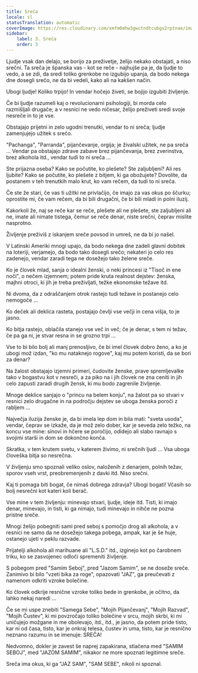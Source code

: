 ```yaml
---
title: Sreča
locale: sl
statusTranslation: automatic
coverImage: https://res.cloudinary.com/xmfm6mhw3gwctndtcubgx2rptnae/image/upload/v1741354419/small_cover_la_gran_rebelion_28716e29d2.webp
sidebar:
    label: 3. Sreča
    order: 3
---
```

Ljudje vsak dan delajo, se borijo za preživetje, želijo nekako obstajati, a niso srečni. Ta sreča je španska vas - kot se reče - najhujše pa je, da ljudje to vedo, a se zdi, da sredi toliko grenkobe ne izgubijo upanja, da bodo nekega dne dosegli srečo, ne da bi vedeli, kako ali na kakšen način.

Ubogi ljudje! Koliko trpijo! In vendar hočejo živeti, se bojijo izgubiti življenje.

Če bi ljudje razumeli kaj o revolucionarni psihologiji, bi morda celo razmišljali drugače; a v resnici ne vedo ničesar, želijo preživeti sredi svoje nesreče in to je vse.

Obstajajo prijetni in zelo ugodni trenutki, vendar to ni sreča; ljudje zamenjujejo užitek s srečo.

"Pachanga", "Parranda", pijančevanje, orgija; je živalski užitek, ne pa sreča ... Vendar pa obstajajo zdrave zabave brez pijančevanja, brez zverinstva, brez alkohola itd., vendar tudi to ni sreča ...

Ste prijazna oseba? Kako se počutite, ko plešete? Ste zaljubljeni? Ali res ljubite? Kako se počutite, ko plešete z bitjem, ki ga obožujete? Dovolite, da postanem v teh trenutkih malo krut, ko vam rečem, da tudi to ni sreča.

Če ste že stari, če vas ti užitki ne privlačijo, če imajo za vas okus po ščurku; oprostite mi, če vam rečem, da bi bili drugačni, če bi bili mladi in polni iluzij.

Kakorkoli že, naj se reče kar se reče, plešete ali ne plešete, ste zaljubljeni ali ne, imate ali nimate tistega, čemur se reče denar, niste srečni, čeprav mislite nasprotno.

Življenje preživiš z iskanjem sreče povsod in umreš, ne da bi jo našel.

V Latinski Ameriki mnogi upajo, da bodo nekega dne zadeli glavni dobitek na loteriji, verjamejo, da bodo tako dosegli srečo; nekateri jo celo res zadenejo, vendar zaradi tega ne dosežejo tako želene sreče.

Ko je človek mlad, sanja o idealni ženski, o neki princesi iz "Tisoč in ene noči", o nečem izjemnem; potem pride kruta realnost dejstev: ženska, majhni otroci, ki jih je treba preživljati, težke ekonomske težave itd.

Ni dvoma, da z odraščanjem otrok rastejo tudi težave in postanejo celo nemogoče ...

Ko deček ali deklica rasteta, postajajo čevlji vse večji in cena višja, to je jasno.

Ko bitja rastejo, oblačila stanejo vse več in več; če je denar, s tem ni težav, če pa ga ni, je stvar resna in se grozno trpi ...

Vse to bi bilo bolj ali manj prenosljivo, če bi imel človek dobro ženo, a ko je ubogi mož izdan, "ko mu nataknejo rogove", kaj mu potem koristi, da se bori za denar?

Na žalost obstajajo izjemni primeri, čudovite ženske, prave spremljevalke tako v bogastvu kot v nesreči, a za piko na i jih človek ne zna ceniti in jih celo zapusti zaradi drugih žensk, ki mu bodo zagrenile življenje.

Mnoge deklice sanjajo o "princu na belem konju", na žalost pa so stvari v resnici zelo drugačne in na področju dejstev se uboga ženska poroči z rabljem ...

Največja iluzija ženske je, da bi imela lep dom in bila mati: "sveta usoda", vendar, čeprav se izkaže, da je mož zelo dober, kar je seveda zelo težko, na koncu vse mine: sinovi in hčere se poročijo, odidejo ali slabo ravnajo s svojimi starši in dom se dokončno konča.

Skratka, v tem krutem svetu, v katerem živimo, ni srečnih ljudi ... Vsa uboga človeška bitja so nesrečna.

V življenju smo spoznali veliko oslov, naloženih z denarjem, polnih težav, sporov vseh vrst, preobremenjenih z davki itd. Niso srečni.

Kaj ti pomaga biti bogat, če nimaš dobrega zdravja? Ubogi bogati! Včasih so bolj nesrečni kot kateri koli berač.

Vse mine v tem življenju: minevajo stvari, ljudje, ideje itd. Tisti, ki imajo denar, minevajo, in tisti, ki ga nimajo, tudi minevajo in nihče ne pozna pristne sreče.

Mnogi želijo pobegniti sami pred seboj s pomočjo drog ali alkohola, a v resnici ne samo da ne dosežejo takega pobega, ampak, kar je še huje, ostanejo ujeti v peklu razvade.

Prijatelji alkohola ali marihuane ali "L.S.D." itd., izginejo kot po čarobnem triku, ko se zasvojenec odloči spremeniti življenje.

S pobegom pred "Samim Seboj", pred "Jazom Samim", se ne doseže sreče. Zanimivo bi bilo "vzeti bika za roge", opazovati "JAZ", ga preučevati z namenom odkriti vzroke bolečine.

Ko človek odkrije resnične vzroke toliko bede in grenkobe, je očitno, da lahko nekaj naredi ...

Če se mi uspe znebiti "Samega Sebe", "Mojih Pijančevanj", "Mojih Razvad", "Mojih Čustev", ki mi povzročajo toliko bolečine v srcu, mojih skrbi, ki mi uničujejo možgane in me obolevajo, itd., itd., je jasno, da potem pride tisto, kar ni od časa, tisto, kar je onkraj telesa, čustev in uma, tisto, kar je resnično neznano razumu in se imenuje: SREČA!

Nedvomno, dokler je zavest še naprej zapakirana, stlačena med "SAMIM SEBOJ", med "JAZOM SAMIM", nikakor ne more spoznati legitimne sreče.

Sreča ima okus, ki ga "JAZ SAM", "SAM SEBE", nikoli ni spoznal.

